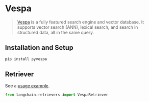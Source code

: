# Vespa

>[Vespa](https://vespa.ai/) is a fully featured search engine and vector database. 
> It supports vector search (ANN), lexical search, and search in structured data, all in the same query.
 
## Installation and Setup


```bash
pip install pyvespa
```



## Retriever

See a [usage example](/docs/modules/indexes/retrievers/examples/vespa.ipynb).

```python
from langchain.retrievers import VespaRetriever
```
